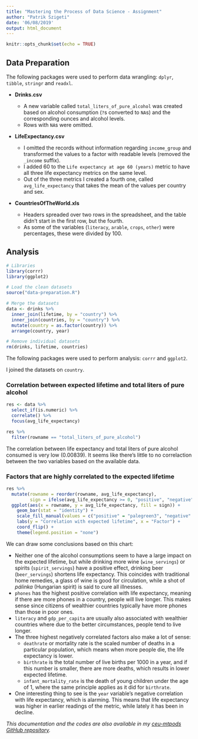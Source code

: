 ```yaml
---
title: "Mastering the Process of Data Science - Assignment"
author: "Patrik Szigeti"
date: '06/08/2019'
output: html_document
---
```


```r
knitr::opts_chunk$set(echo = TRUE)
```

## Data Preparation

The following packages were used to perform data wrangling: `dplyr`, `tibble`, `stringr` and `readxl`.

- **Drinks.csv**

  - A new variable called `total_liters_of_pure_alcohol` was created based on alcohol consumption (`?`s converted to `NA`s) and the corresponding ounces and alcohol levels.
  - Rows with `NA`s were omitted.

- **LifeExpectancy.csv**

  - I omitted the records without information regarding `income_group` and transformed the values to a factor with readable levels (removed the `_income` suffix).
  - I added 60 to the `Life expectancy at age 60 (years)` metric to have all three life expectancy metrics on the same level.
  - Out of the three metrics I created a fourth one, called `avg_life_expectancy` that takes the mean of the values per country and sex.

- **CountriesOfTheWorld.xls**

  - Headers spreaded over two rows in the spreadsheet, and the table didn't start in the first row, but the fourth.
  - As some of the variables (`literacy`, `arable`, `crops`, `other`) were percentages, these were divided by 100.
  
## Analysis

```r
# Libraries
library(corrr)
library(ggplot2)

# Load the clean datasets
source("data-preparation.R")

# Merge the datasets
data <- drinks %>% 
  inner_join(lifetime, by = "country") %>% 
  inner_join(countries, by = "country") %>% 
  mutate(country = as.factor(country)) %>% 
  arrange(country, year)

# Remove individual datasets
rm(drinks, lifetime, countries)
```

The following packages were used to perform analysis: `corrr` and `ggplot2`.

I joined the datasets on `country`.

### Correlation between expected lifetime and total liters of pure alcohol

```r
res <- data %>% 
  select_if(is.numeric) %>%  
  correlate() %>% 
  focus(avg_life_expectancy)

res %>% 
  filter(rowname == "total_liters_of_pure_alcohol")
```

The correlation between life expectancy and total liters of pure alcohol consumed is very low (0.00839). It seems like there's little to no correlaction between the two variables based on the available data.

### Factors that are highly correlated to the expected lifetime

```r
res %>% 
  mutate(rowname = reorder(rowname, avg_life_expectancy),
         sign = ifelse(avg_life_expectancy >= 0, "positive", "negative")) %>% 
  ggplot(aes(x = rowname, y = avg_life_expectancy, fill = sign)) +
    geom_bar(stat = "identity") +
    scale_fill_manual(values = c("positive" = "palegreen3", "negative" = "indianred2")) +
    labs(y = "Correlation with expected lifetime", x = "Factor") +
    coord_flip() +
    theme(legend.position = "none")
```

We can draw some conclusions based on this chart:

- Neither one of the alcohol consumptions seem to have a large impact on the expected lifetime, but while drinking more wine (`wine_servings`) or spirits (`spirit_servings`) have a positive effect, drinking beer (`beer_servings`) shortens life expectancy. This coincides with traditional home remedies, a glass of wine is good for circulation, while a shot of *pálinka* (Hungarian spirit) is said to cure all illnesses.
- `phones` has the highest positive correlation with life expectancy, meaning if there are more phones in a country, people will live longer. This makes sense since citizens of wealthier countries typically have more phones than those in poor ones.
- `literacy` and `gdp_per_capita` are usually also associated with wealthier countries where due to the better circumstances, people tend to live longer.
- The three highest negatively correlated factors also make a lot of sense:
  - `deathrate` or mortality rate is the scaled number of deaths in a particular population, which means when more people die, the life expectancy is lower.
  - `birthrate` is the total number of live births per 1000 in a year, and if this number is smaller, there are more deaths, which results in lower expected lifetime.
  - `infant_mortality_rate` is the death of young children under the age of 1, where the same principle applies as it did for `birthrate`.
- One interesting thing to see is the `year` variable's negative correlation with life expectancy, which is alarming. This means that life expectancy was higher in earlier readings of the metric, while lately it has been in decline.

*This documentation and the codes are also available in my [ceu-mtpods GitHub repository](https://github.com/szigony/ceu-mtpods).*
